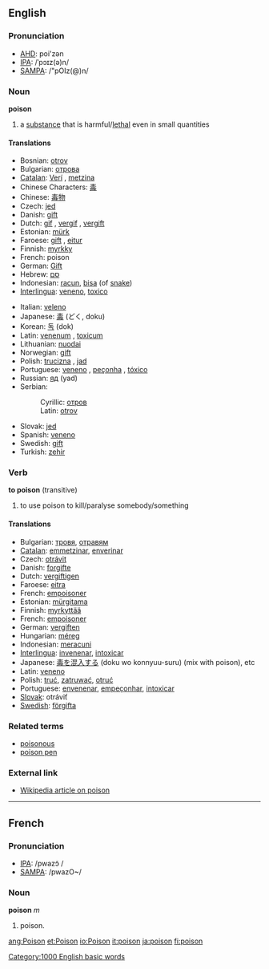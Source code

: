 ==English==

===Pronunciation===
*[[w:AHD|AHD]]: poi'zən
*[[w:IPA|IPA]]: /ˈpɔɪz(ə)n/
*[[w:SAMPA|SAMPA]]: /"pOIz(@)n/

===Noun===
'''poison'''

# a [[substance]] that is harmful/[[lethal]] even in small quantities

====Translations====
{{top}}
*Bosnian: [[otrov#Bosnian|otrov]] {{m}}
*Bulgarian: [[отрова]] {{f}}
*[[Catalan]]: [[Verí]] {{m}}, [[metzina]] {{f}}
*Chinese Characters: [[毒]]
*Chinese: [[毒物]]
*Czech: [[jed]]  {{m}}
*Danish: [[gift]]
*Dutch: [[gif]] {{n}}, [[vergif]] {{n}}, [[vergift]] {{n}}
*Estonian: [[mürk]]
*Faroese: [[gift]] {{f}}, [[eitur]] {{n}}
*Finnish: [[myrkky]]
*French: poison {{m}}
*German: [[Gift]] {{n}}
*Hebrew: [[סם|סַם]] {{m}}
*Indonesian: [[racun]], [[bisa]] (of [[snake]])
*[[Interlingua]]: [[veneno]], [[toxico]]
{{mid}}
*Italian: [[veleno]] {{m}}
*Japanese: [[毒]] (どく, doku)
*Korean: [[독]] (dok)
*Latin: [[venenum]] {{n}}, [[toxicum]] {{n}}
*Lithuanian: [[nuodai]] {{n}}
*Norwegian: [[gift]] {{c}}
*Polish: [[trucizna]] {{f}}, [[jad]] {{n}}
*Portuguese: [[veneno]] {{m}}, [[peçonha]] {{f}}, [[tóxico]] {{m}}
*Russian: [[яд]] (yad)
*Serbian:
*:Cyrillic: [[отров#Serbian|отров]] {{m}}
*:Latin: [[otrov#Serbian|otrov]] {{m}}
*Slovak: [[jed]]  {{m}}
*Spanish: [[veneno]] {{m}}
*Swedish: [[gift#Swedish|gift]] {{n}}
*Turkish: [[zehir]]
{{bottom}}

===Verb===
'''to poison''' (transitive)

# to use poison to kill/paralyse somebody/something

====Translations====

*Bulgarian: [[тровя]], [[отравям]]
*[[Catalan]]: [[emmetzinar]], [[enverinar]]
*Czech: [[otrávit]]
*Danish: [[forgifte]]
*Dutch: [[vergiftigen]]
*Faroese: [[eitra]]
*French: [[empoisoner]]
*Estonian: [[mürgitama]]
*Finnish: [[myrkyttää]]
*French: [[empoisoner]]
*German: [[vergiften]]
*Hungarian: [[méreg]]
*Indonesian: [[racun|meracuni]]
*[[Interlingua]]: [[invenenar]], [[intoxicar]]
*Japanese: [[毒]]を[[混入]]する (doku wo konnyuu-suru) (mix with poison), etc
*Latin: [[veneno]]
*Polish: [[truć]], [[zatruwać]], [[otruć]]
*Portuguese: [[envenenar]], [[empeçonhar]], [[intoxicar]]
*[[Slovak]]: otráviť
*[[Swedish]]: [[förgifta]]

===Related terms===
*[[poisonous]]
*[[poison pen]]

===External link===
*[[w:poison|Wikipedia article on poison]]

----

==French==
===Pronunciation===
*[[w:IPA|IPA]]: /pwazɔ̃ /
*[[w:SAMPA|SAMPA]]: /pwazO~/

===Noun===
'''poison''' ''m''

#poison.

[[Category:1000 English basic words]]

[[ang:Poison]]
[[et:Poison]]
[[io:Poison]]
[[it:poison]]
[[ja:poison]]
[[fi:poison]]